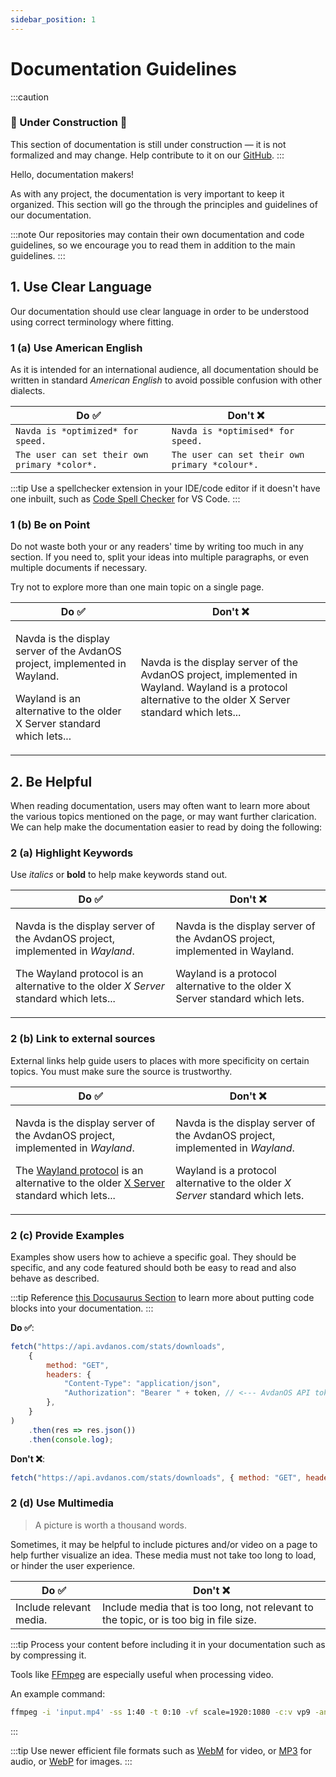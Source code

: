 ```yaml
---
sidebar_position: 1
---
```

# Documentation Guidelines

:::caution

### 🚧 Under Construction 🚧

This section of documentation is still under construction — it is not formalized and may change.
Help contribute to it on our [GitHub](https://github.com/Avdan-OS/docsite/docs/meta/contributing/documentation.md).
:::

Hello, documentation makers!

As with any project, the documentation is very important to keep it organized.
This section will go the through the principles and guidelines of our documentation.

:::note
Our repositories may contain their own documentation and code guidelines, so
we encourage you to read them in addition to the main guidelines.
:::

## 1. Use Clear Language

Our documentation should use clear language in order to be understood
using correct terminology where fitting.

### 1 (a) Use American English

As it is intended for an international audience, all documentation should be written
in standard *American English* to avoid possible confusion with other dialects.

| Do ✅ | Don't ❌ |
| ----- | --------- |
| `Navda is *optimized* for speed.` | `Navda is *optimised* for speed.` |
| `The user can set their own primary *color*.` | `The user can set their own primary *colour*.` |

:::tip
Use a spellchecker extension in your IDE/code editor if it doesn't have one inbuilt, such as [Code Spell Checker](https://marketplace.visualstudio.com/items?itemName=streetsidesoftware.code-spell-checker) for VS Code.
:::

### 1 (b) Be on Point

Do not waste both your or any readers' time by writing too much in any section.
If you need to, split your ideas into multiple paragraphs, or even multiple documents if necessary.

Try not to explore more than one main topic on a single page.

<table>
    <thead>
        <tr>
            <th>Do ✅</th>
            <th>Don't ❌</th>
        </tr>
    </thead>
    <tbody>
        <tr>
            <td>
                <p>Navda is the display server of the AvdanOS project, implemented in Wayland.</p>
                <p>Wayland is an alternative to the older X Server standard which lets...</p>
            </td>
            <td>
                <p> Navda is the display server of the AvdanOS project, implemented in Wayland. Wayland is a protocol alternative to the older X Server standard which lets...</p>
            </td>
        </tr>
    </tbody>
</table>

## 2. Be Helpful
When reading documentation, users may often want to learn more about the
various topics mentioned on the page, or may want further clarication. We can help make the documentation
easier to read by doing the following:

### 2 (a) Highlight Keywords
Use *italics* or **bold** to help make keywords stand out.

<table>
    <thead>
        <tr>
            <th>Do ✅</th>
            <th>Don't ❌</th>
        </tr>
    </thead>
    <tbody>
        <tr>
            <td>
                <p>Navda is the display server of the AvdanOS project, implemented in <i>Wayland</i>.</p>
                <p>The Wayland protocol is an alternative to the older <i>X Server</i> standard which lets...</p>
            </td>
            <td>
                <p>Navda is the display server of the AvdanOS project, implemented in Wayland.</p>
                <p>Wayland is a protocol alternative to the older X Server standard which lets.</p>
            </td>
        </tr>
    </tbody>
</table>

### 2 (b) Link to external sources
External links help guide users to places with more specificity on certain topics.
You must make sure the source is trustworthy.

<table>
    <thead>
        <tr>
            <th>Do ✅</th>
            <th>Don't ❌</th>
        </tr>
    </thead>
    <tbody>
        <tr>
            <td>
                <p>Navda is the display server of the AvdanOS project, implemented in <i>Wayland</i>.</p>
                <p>The <a href="https://wayland.freedesktop.org/">Wayland protocol</a> is an alternative to the older <a href="https://www.x.org/wiki/">X Server</a> standard which lets...</p>
            </td>
            <td>
                <p>Navda is the display server of the AvdanOS project, implemented in <i>Wayland</i>.</p>
                <p>Wayland is a protocol alternative to the older <i>X Server</i> standard which lets.</p>
            </td>
        </tr>
    </tbody>
</table>

### 2 (c) Provide Examples
Examples show users how to achieve a specific goal. They should be specific, and any code featured should both be easy to read and also behave as described.

:::tip
Reference [this Docusaurus Section](https://docusaurus.io/docs/markdown-features/code-blocks) to learn more about putting code blocks into your documentation.
:::

**Do ✅**:

```js title="Stats API — Get the number of AvdanOS downloads"
fetch("https://api.avdanos.com/stats/downloads",
    {
        method: "GET",
        headers: {
            "Content-Type": "application/json",
            "Authorization": "Bearer " + token, // <--- AvdanOS API token
        },
    }
)
    .then(res => res.json())
    .then(console.log);
```

**Don't ❌**:

```js
fetch("https://api.avdanos.com/stats/downloads", { method: "GET", headers: { "Content-Type": "application/json", "Authorization": "Bearer " + token, /* <--- AvdanOS API token */ },}).then(res => res.json()).then(console.log);
```

### 2 (d) Use Multimedia
> A picture is worth a thousand words.

Sometimes, it may be helpful to include pictures and/or video on a page to help further visualize an idea.
These media must not take too long to load, or hinder the user experience.

| Do ✅ | Don't ❌ |
| ----- | --------- |
| Include relevant media. | Include media that is too long, not relevant to the topic, or is too big in file size. |

:::tip
Process your content before including it in your documentation such as by compressing it.

Tools like [FFmpeg](https://ffmpeg.org/) are especially useful when processing video.

An example command:
```bash title="Take 1:40 to 1:50 of input.mp4, remove audio, and compress the clip to WEBM."
ffmpeg -i 'input.mp4' -ss 1:40 -t 0:10 -vf scale=1920:1080 -c:v vp9 -an output.webm
```
:::

:::tip
Use newer efficient file formats such as [WebM](https://en.wikipedia.org/wiki/WebM) for video, or [MP3](https://en.wikipedia.org/wiki/MP3) for audio, or [WebP](https://en.wikipedia.org/wiki/WebP) for images.
:::